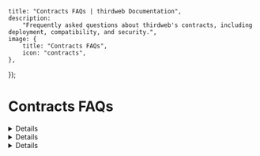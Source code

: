 
	title: "Contracts FAQs | thirdweb Documentation",
	description:
		"Frequently asked questions about thirdweb's contracts, including deployment, compatibility, and security.",
	image: {
		title: "Contracts FAQs",
		icon: "contracts",
	},
});

# Contracts FAQs

<Details summary="Can I use thirdweb tools with my existing contract?">
Yes, thirdweb’s contract dashboard, deployment tools, and SDKs / APIs are compatible with non-thirdweb contracts. 

You can use thirdweb's deploy tool to deploy any contract that has not been deployed to any compatible EVM chain.

For any already deployed contracts, you can use the thirdweb dashboard to import them and manage

</Details>

<Details summary="Are thirdweb contracts audited?">
Yes, thirdweb pre-built contracts are audited by third-party security firms. You can see the attached
audit reports for each contract linked on the contract page on Explore. 
</Details>

<Details summary="Why can I no longer deploy a pack contract?">
Pack contracts were officially deprecated after the Pectra release from Ethereum. The pack contract implementation is incompatible with the Pectra update, which introduced breaking changes to the Ethereum protocol. As a result, support for pack contracts has been removed from thirdweb's deployment tools to ensure compatibility and security.

If you need similar functionality, consider using:
- **Edition Drop contracts** for distributing multiple quantities of NFTs
- **Marketplace contracts** for trading and bundle functionality
- **Custom smart contracts** built with our modular contract framework

For existing pack contracts, they will continue to function on-chain, but new deployments are no longer supported.
</Details>


